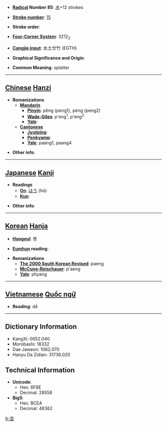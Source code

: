 * '''[[Wiktionary:Chinese radical index| Radical]] Number 85''': [[Wiktionary:Chinese radical index 水|水]]+12 strokes

* '''[[Wiktionary:Chinese total strokes index|Stroke number]]''': [[Wiktionary:Chinese total strokes index 15|15]]

* '''Stroke order''': 

* '''[[Wiktionary:Chinese four corner index|Four-Corner System]]''': 3212<sub>2</sub>

* '''[[Wiktionary:Chinese Cangjie index|Cangjie input]]''': 水土廿竹 (EGTH)

* '''Graphical Significance and Origin''': 

* '''Common Meaning''': splatter

----

== [[Chinese]] [[Hanzi]] ==

* '''Romanizations'''
** '''[[Mandarin]]'''
*** '''[[Pinyin]]''': pēng (peng1), péng (peng2)
*** '''[[Wade-Giles]]''': p'eng<sup>1</sup>, p'eng<sup>2</sup>
*** '''[[Yale]]''': 
** '''[[Cantonese]]'''
*** '''[[Jyutping]]''':
*** '''[[Penkyamp]]''': 
*** '''[[Yale]]''': paang1, paang4

* '''Other info''': 

----

== [[Japanese]] [[Kanji]] ==

* '''Readings'''
** '''[[On]]''': [[ほう]] (hō)
** '''[[Kun]]''': 

* '''Other info''':  

----

== [[Korean]] [[Hanja]] ==

* '''[[Hangeul]]''': 팽

* '''[[Eumhun]] reading''': 

* '''Romanizations'''
** '''[[The 2000 South Korean Revised Romanization|The 2000 South Korean Revised]]''': paeng
** '''[[McCune-Reischauer]]''': p'aeng
** '''[[Yale]]''': phyang


----

== [[Vietnamese]] [[Quốc ngữ]] ==

* '''Reading''': dề

----

== Dictionary Information ==

* KangXi: 0652.040
* Morobashi: 18332
* Dae Jaweon: 1062.070
* Hanyu Da Zidian: 31736.020

== Technical Information ==

* '''Unicode''':
** Hex: 6F8E
** Decimal: 28558
* '''Big5''':
** Hex: BCEA
** Decimal: 48362

[[fr:澎]]